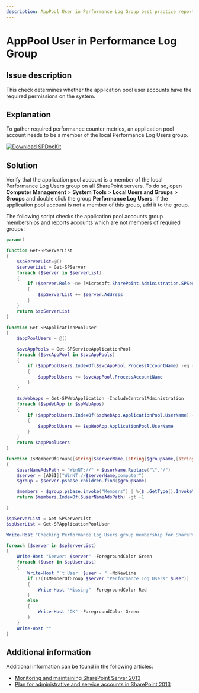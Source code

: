 ```yaml
---
description: AppPool User in Performance Log Group best practice report by SPDocKit determines whether the application pool user accounts have the required permissions on the system.
---
```


# AppPool User in Performance Log Group

## Issue description

This check determines whether the application pool user accounts have the required permissions on the system.

## Explanation

To gather required performance counter metrics, an application pool account needs to be a member of the local Performance Log Users group.

[![Download SPDocKit](/img/spdockit-download.png)](http://bit.ly/2US0Zna)

## Solution

Verify that the application pool account is a member of the local Performance Log Users group on all SharePoint servers. To do so, open **Computer Management** &gt; **System Tools** &gt; **Local Users and Groups** &gt; **Groups** and double click the group **Performance Log Users**. If the application pool account is not a member of this group, add it to the group.

The following script checks the application pool accounts group memberships and reports accounts which are not members of required groups:


<DownloadButton 
  href="/bp/downloads/get-bpapppoolgroupmembership.zip"
  filename="get-bpapppoolgroupmembership.zip"
  fileSize="2.3 KB"
  fileType="ZIP"
  description="PowerShell script to check application pool group membership"
/>

```powershell
param()

function Get-SPServerList
{
    $spServerList=@()
    $serverList = Get-SPServer
    foreach ($server in $serverList)
    {
        if ($server.Role -ne [Microsoft.SharePoint.Administration.SPServerRole]::Invalid)
        {
            $spServerList += $server.Address
        }
    }
    return $spServerList
}

function Get-SPApplicationPoolUser
{
    $appPoolUsers = @()

    $svcAppPools = Get-SPServiceApplicationPool
    foreach ($svcAppPool in $svcAppPools)
    {
        if ($appPoolUsers.IndexOf($svcAppPool.ProcessAccountName) -eq -1)
        {
            $appPoolUsers += $svcAppPool.ProcessAccountName
        }
    }

    $spWebApps = Get-SPWebApplication -IncludeCentralAdministration
    foreach ($spWebApp in $spWebApps)
    {
        if ($appPoolUsers.IndexOf($spWebApp.ApplicationPool.UserName) -eq -1)
        {
            $appPoolUsers += $spWebApp.ApplicationPool.UserName
        }
    }
    return $appPoolUsers
}

function IsMemberOfGroup([string]$serverName,[string]$groupName,[string]$userName)
{
    $userNameAdsPath = "WinNT://" + $userName.Replace("\","/")
    $server = [ADSI]("WinNT://$serverName,computer")
    $group = $server.psbase.children.find($groupName)

    $members = $group.psbase.invoke("Members") | %{$_.GetType().InvokeMember("Adspath", "GetProperty", $null, $_, $null)}
    return $members.IndexOf($userNameAdsPath) -gt -1

}

$spServerList = Get-SPServerList
$spUserList = Get-SPApplicationPoolUser

Write-Host "Checking Performance Log Users group membership for SharePoint Application Pool accounts..." -ForegroundColor Yellow

foreach ($server in $spServerList)
{
    Write-Host "Server: $server" -ForegroundColor Green
    foreach ($user in $spUserList)
    {
        Write-Host "`t User: $user - " -NoNewLine
        if (!(IsMemberOfGroup $server "Performance Log Users" $user))
        {
            Write-Host "Missing" -ForegroundColor Red
        }
        else
        {
            Write-Host "OK" -ForegroundColor Green
        }
    }
    Write-Host ""
}
```

## Additional information

Additional information can be found in the following articles:

* [Monitoring and maintaining SharePoint Server 2013](https://technet.microsoft.com/en-us/library/ff758658.aspx)
* [Plan for administrative and service accounts in SharePoint 2013](https://technet.microsoft.com/en-us/library/cc263445.aspx)

